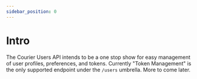 ```yaml
---
sidebar_position: 0
---
```


# Intro

The Courier Users API intends to be a one stop show for easy management of user profiles,
preferences, and tokens. Currently "Token Management" is the only supported endpoint under the
`/users` umbrella. More to come later.
